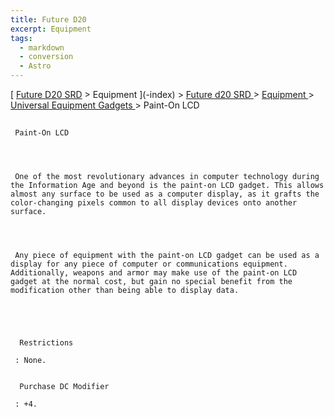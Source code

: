 ```yaml
---
title: Future D20
excerpt: Equipment
tags:
  - markdown
  - conversion
  - Astro
---
```







[
[Future D20 SRD]( / ) > Equipment
     ](-index)
     >
     [
      Future d20 SRD
     ](future-d20-srd-index)
     >
     [
      Equipment
     ](future-d20-srd-equipment-index)
     >
     [
      Universal Equipment Gadgets
     ](future-d20-srd-equipment-gadgets-universal-equipment-index)
     > Paint-On LCD
    





## 
     Paint-On LCD
    



     One of the most revolutionary advances in computer technology during the Information Age and beyond is the paint-on LCD gadget. This allows almost any surface to be used as a computer display, as it grafts the color-changing pixels common to all display devices onto another surface.
    



     Any piece of equipment with the paint-on LCD gadget can be used as a display for any piece of computer or communications equipment. Additionally, weapons and armor may make use of the paint-on LCD gadget at the normal cost, but gain no special benefit from the modification other than being able to display data.
    




      Restrictions
     
     : None.
     

      Purchase DC Modifier
     
     : +4.
    




